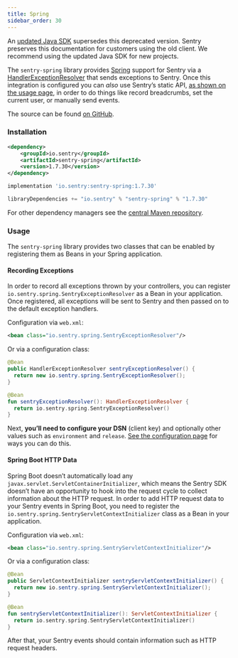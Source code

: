 ```yaml
---
title: Spring
sidebar_order: 30
---
```


<Alert level="warning" title="Note">

An [updated Java SDK](/platforms/java/) supersedes this deprecated version. Sentry preserves this documentation for customers using the old client. We recommend using the updated Java SDK for new projects.
</Alert>

The `sentry-spring` library provides [Spring](https://spring.io/) support for Sentry via a [HandlerExceptionResolver](https://docs.spring.io/spring/docs/4.3.9.RELEASE/javadoc-api/org/springframework/web/servlet/HandlerExceptionResolver.html) that sends exceptions to Sentry. Once this integration is configured you can _also_ use Sentry’s static API, [as shown on the usage page](/platforms/java/legacy/usage), in order to do things like record breadcrumbs, set the current user, or manually send events.

The source can be found [on GitHub](https://github.com/getsentry/sentry-java/tree/master/sentry-spring).

### Installation

```xml {tabTitle:Maven}
<dependency>
    <groupId>io.sentry</groupId>
    <artifactId>sentry-spring</artifactId>
    <version>1.7.30</version>
</dependency>
```

```groovy {tabTitle:Gradle}
implementation 'io.sentry:sentry-spring:1.7.30'
```

```scala {tabTitle: SBT}
libraryDependencies += "io.sentry" % "sentry-spring" % "1.7.30"
```

For other dependency managers see the [central Maven repository](https://search.maven.org/artifact/io.sentry/sentry-spring).

### Usage

The `sentry-spring` library provides two classes that can be enabled by registering them as Beans in your Spring application.

#### Recording Exceptions

In order to record all exceptions thrown by your controllers, you can register `io.sentry.spring.SentryExceptionResolver` as a Bean in your application. Once registered, all exceptions will be sent to Sentry and then passed on to the default exception handlers.

Configuration via `web.xml`:

```xml
<bean class="io.sentry.spring.SentryExceptionResolver"/>
```

Or via a configuration class:

```java
@Bean
public HandlerExceptionResolver sentryExceptionResolver() {
  return new io.sentry.spring.SentryExceptionResolver();
}
```

```kotlin
@Bean
fun sentryExceptionResolver(): HandlerExceptionResolver {
  return io.sentry.spring.SentryExceptionResolver()
}
```

Next, **you’ll need to configure your DSN** (client key) and optionally other values such as `environment` and `release`. [See the configuration page](/platforms/java/legacy/configuration/#setting-the-dsn) for ways you can do this.

#### Spring Boot HTTP Data

Spring Boot doesn’t automatically load any `javax.servlet.ServletContainerInitializer`, which means the Sentry SDK doesn’t have an opportunity to hook into the request cycle to collect information about the HTTP request. In order to add HTTP request data to your Sentry events in Spring Boot, you need to register the `io.sentry.spring.SentryServletContextInitializer` class as a Bean in your application.

Configuration via `web.xml`:

```xml
<bean class="io.sentry.spring.SentryServletContextInitializer"/>
```

Or via a configuration class:

```java
@Bean
public ServletContextInitializer sentryServletContextInitializer() {
  return new io.sentry.spring.SentryServletContextInitializer();
}
```

```kotlin
@Bean
fun sentryServletContextInitializer(): ServletContextInitializer {
  return io.sentry.spring.SentryServletContextInitializer()
}
```

After that, your Sentry events should contain information such as HTTP request headers.
